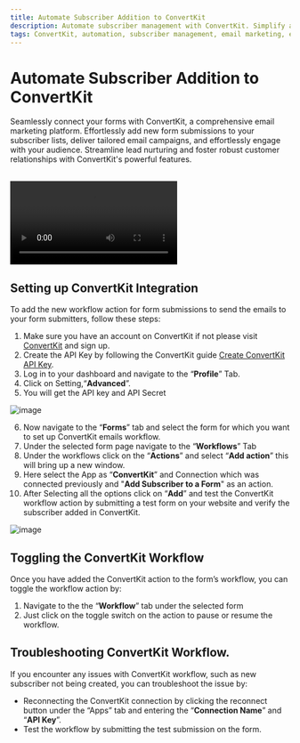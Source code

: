 ```yaml
---
title: Automate Subscriber Addition to ConvertKit
description: Automate subscriber management with ConvertKit. Simplify adding subscribers to forms and improve your email marketing strategy with seamless integration.
tags: ConvertKit, automation, subscriber management, email marketing, efficient, forms, streamline, optimize campaigns, opensource, integrations, formzillion
---
```


# Automate Subscriber Addition to ConvertKit

Seamlessly connect your forms with ConvertKit, a comprehensive email marketing platform. Effortlessly add new form submissions to your subscriber lists, deliver tailored email campaigns, and effortlessly engage with your audience. Streamline lead nurturing and foster robust customer relationships with ConvertKit's powerful features.

<br />
<video controls>
  <source src="/integrations/convertkit/convertkit.mp4" type="video/mp4" />
</video>

## Setting up ConvertKit Integration

To add the new workflow action for form submissions to send the emails to your form submitters, follow these steps:

1.  Make sure you have an account on ConvertKit if not please visit [ConvertKit](https://app.convertkit.com/users/signup) and sign up.
2.  Create the API Key by following the ConvertKit guide [Create ConvertKit API Key](https://app.convertkit.com/account_settings/advanced_settings).
3.  Log in to your dashboard and navigate to the “**Profile**” Tab.
4.  Click on Setting,“**Advanced**”.
5.  You will get the API key and API Secret

![image](/integrations/convertkit/account-connect.png)

6.  Now navigate to the “**Forms**” tab and select the form for which you want to set up ConvertKit emails workflow.
7.  Under the selected form page navigate to the “**Workflows**” Tab
8.  Under the workflows click on the “**Actions**” and select “**Add action**” this will bring up a new window.
9.  Here select the App as “**ConvertKit**” and Connection which was connected previously and "**Add Subscriber to a Form**" as an action.
10. After Selecting all the options click on “**Add**” and test the ConvertKit workflow action by submitting a test form on your website and verify the subscriber added in ConvertKit.

![image](/integrations/convertkit/convertkit-acc.png)

## Toggling the ConvertKit Workflow

Once you have added the ConvertKit action to the form’s workflow, you can toggle the workflow action by:

1.  Navigate to the the “**Workflow**” tab under the selected form
2.  Just click on the toggle switch on the action to pause or resume the workflow.

## Troubleshooting ConvertKit Workflow.

If you encounter any issues with ConvertKit workflow, such as new subscriber not being created, you can troubleshoot the issue by:

- Reconnecting the ConvertKit connection by clicking the reconnect button under the “Apps” tab and entering the “**Connection Name**” and “**API Key**”.
- Test the workflow by submitting the test submission on the form.
